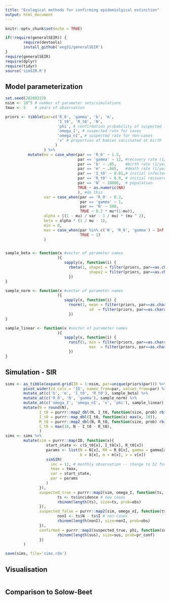 ```yaml
---
title: "Ecological methods for confirming epidemiolgical extinction"
output: html_document
---
```

<!-- Emma Glennon and Colin Carlson -->

```r
knitr::opts_chunk$set(echo = TRUE)

if(!require(generalSEIR)) {
        require(devtools)
        install_github('eeg31/generalSEIR')
}
require(generalSEIR)
require(dplyr)
require(tidyr)
source('simSIR.R')
```

## Model parameterization

```r
set.seed(20200223)
nsim <- 10^5 # number of parameter sets/simulations
tmax <- 5    # years of observation

priors <- tibble(par=c('R_0', 'gamma', 'b', 'm',
                       'I_t0', 'R_t0', 'N',
                       'phi', # confirmation probability of suspected (true) case
                       'omega_I', # suspected rate for cases
                       'omega_nI', # suspected rate for non-cases
                       'v' # proportion of babies vaccinated at birth
                      )
                 ) %>%
          mutate(mu = case_when(par == 'R_0' ~ 1.5,
                                par == 'gamma' ~ 12, #recovery rate (1/years)
                                par == 'b' ~ .05,    #birth rate (1/years)
                                par == 'm' ~ .045,   #death rate (1/years)
                                par == 'I_t0' ~ 0.01,# initial infected prop.
                                par == 'R_t0' ~ 0.9, # initial recovered prop.
                                par == 'N' ~ 10000,  # population
                                TRUE ~ as.numeric(NA)
                                ), #do this
                 var = case_when(par == 'R_0' ~ 0.3,
                                 par == 'gamma' ~ 1,
                                 par == 'N' ~ 500,
                                 TRUE ~ 0.2 * mu*(1-mu)),
                 alpha = ((1 - mu) / var - 1 / mu) * (mu ^ 2),
                 beta = alpha * (1 / mu - 1),
                 min = 0,
                 max = case_when(par %in% c('N', 'R_0', 'gamma') ~ Inf,
                                 TRUE ~ 1)
                 )


sample_beta <- function(x #vector of parameter names
                       ){
                          sapply(x, function(i) {
                            rbeta(1, shape1 = filter(priors, par==as.character(i))$alpha,
                                     shape2 = filter(priors, par==as.character(i))$beta)
                            })
}

sample_norm <- function(x #vector of parameter names
                       ){
                          sapply(x, function(i) {
                            rnorm(1, mean = filter(priors, par==as.character(i))$mu,
                                     sd  = filter(priors, par==as.character(i))$var)
                            })
}

sample_linear <- function(x #vector of parameter names
                       ){
                          sapply(x, function(i) {
                            runif(1, min = filter(priors, par==as.character(i))$min,
                                     max  = filter(priors, par==as.character(i))$max)
                            })
}
```

## Simulation - SIR

```r

sims <- as_tibble(expand.grid(ID = 1:nsim, par=unique(priors$par))) %>%
        pivot_wider(id_cols = 'ID', names_from=par, values_from=par) %>%
        mutate_at(c('b', 'm', 'I_t0', 'R_t0'), sample_beta) %>%
        mutate_at(c('R_0', 'N', 'gamma'), sample_norm) %>%
        mutate_at(c('omega_I', 'omega_nI', 'v', 'phi'), sample_linear) %>%
        mutate(N = round(N),
               I_t0 = purrr::map2_dbl(N, I_t0, function(size, prob) rbinom(1, size, prob)),
               I_t0 = purrr::map_dbl(I_t0, function(x) max(x, 10)),
               R_t0 = purrr::map2_dbl(N, R_t0, function(size, prob) rbinom(1, size, prob)),
               S_t0 = max(10, N - I_t0 - R_t0),
               )
sims <- sims %>%
        mutate(sim = purrr::map(ID, function(x){
                  start_state <- c(S_t0[x], I_t0[x], R_t0[x])
                  params <- list(N = N[x], R0 = R_0[x], gamma = gamma[x],
                                 b = b[x], m = m[x], v = v[x])
                  simSIR(
                    inc = 12, # monthly observation -- change to 52 for weekly
                    tmax = tmax,
                    var = start_state,
                    par = params
                  )
               }),
               suspected_true = purrr::map2(sim, omega_I, function(ts, obs){
                       ts <- ts$incidence # new cases
                       rbinom(length(ts), size=ts, prob=obs)
               }),
               suspected_false = purrr::map2(sim, omega_nI, function(ts, obs){
                       nonI <- ts$N - ts$I # non-cases
                       rbinom(length(nonI), size=nonI, prob=obs)
               }),
               confirmed = purrr::map2(suspected_true, phi, function(sus, pr_conf){
                       rbinom(length(sus), size=sus, prob=pr_conf)
               })
        )

save(sims, file='sims.rda')
```

## Visualisation

```r



```

## Comparison to Solow-Beet

```r


```
